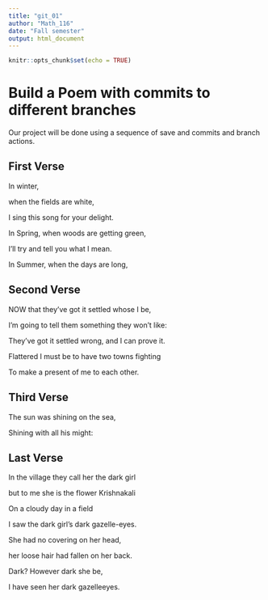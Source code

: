 ---
title: "git_01"
author: "Math_116"
date: "Fall semester"
output: html_document
---

```{r setup, include=FALSE}
knitr::opts_chunk$set(echo = TRUE)
```
# Build a Poem with commits to different branches
Our project will be done using a sequence of save and commits and branch actions.
<!-- Do not modify or change any text in "!--" bracketed areas such as this --- these are instructions to
you, if you change any of this the git program will notice it and compromise your git merging strategy !-->

## First Verse 
<!--Put the first five lines of a poem by Lewis Carrol in this section!-->

In winter, 

when the fields are white,

I sing this song for your delight.

In Spring, when woods are getting green,

I'll try and tell you what I mean.

In Summer, when the days are long,

## Second Verse
<!--Put the first five lines of a poem by Robert Frost here!-->

NOW that they've got it settled whose I be,

I'm going to tell them something they won't like:

They've got it settled wrong, and I can prove it.

Flattered I must be to have two towns fighting

To make a present of me to each other.

## Third Verse
<!--Put the first two verses of The Walrus and the Carpenter here!-->

The sun was shining on the sea,

Shining with all his might:

## Last Verse
<!--Put a short poem of your choice 8-20 lines,here!-->

In the village they call her the dark girl

but to me she is the flower Krishnakali

On a cloudy day in a field

I saw the dark girl's dark gazelle-eyes.

She had no covering on her head,

her loose hair had fallen on her back.

Dark? However dark she be,

I have seen her dark gazelleeyes.


